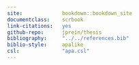 ```yaml
--- 
site:             bookdown::bookdown_site
documentclass:    scrbook
link-citations:   yes
github-repo:      jprein/thesis
bibliography:     "../../references.bib"
biblio-style:     apalike
csl:              "apa.csl"
---
```


\frontmatter

\begin{titlepage}					
	\begin{center}
		\includegraphics[height=3.2cm]{logo.pdf}\\[40mm]
		
		\huge {\linespread{1.5} Rethinking Variation in Social Cognition: \\ Gaze Following Across Individuals, Ages, and Communities}\\[30mm]
		
				
		\normalsize 
		Faculty of Sustainability \\ 
		at Leuphana University Lüneburg\\
		Submitted as a requirement for the award of the title of\\ [10mm]
		
		Doctor of Psychology\\
		-- Dr. rer. nat. --\\[10mm]
		
		Approved dissertation by\\
		Julia Christin Prein\\[10mm]
		
		born February 26, 1995 in Berlin-Kreuzberg, Germany
		
	\vspace*{\fill} 
	\end{center}
	
	\newpage
	\thispagestyle{empty}
	\begin{flushleft}
	  \begin{normalsize}
	  \vspace*{5mm}
	  
	  		Submitted on: \tabto*{45mm}  \\
	  		
	  		Oral thesis defense on: \tabto*{45mm}   \\
	  		
	  		Year of publication: \tabto*{45mm}  \\[10mm]
	  		
	  		Supervisors and examiners: \\[5mm]
	  		\tabto*{5mm} Prof.\,Dr.\, Manuel Bohn, \textit{Leuphana University Lüneburg}\\
	  		\tabto*{5mm} Prof.\,Dr.\, Daniel Haun, \textit{Leipzig University \& Max Planck Institute for Evolutionary Anthropology}\\
				\tabto*{5mm} Prof.\,Dr.\, Sebastian Wallot, \textit{Leuphana University Lüneburg}\\[10mm]
				
				The individual publications in the cumulative thesis are included in Appendix A of this framework paper and are or will be published as follows: \\[5mm]
				
				\begin{hangparas}{5mm}{1}

Prein, J. C., Kalinke, S., Haun, D. B. M.\*, \& Bohn, M.\* (2024). TANGO: A reliable, open-source, browser-based task to assess individual differences in gaze understanding in 3 to 5-year-old children and adults. \textit{Behavior Research Methods, 56}(3), 2469–2485. \mbox{\url{https://doi.org/10.3758/s13428-023-02159-5}} \\[5mm]

Prein, J. C., Maurits, L., Werwach, A., Haun, D. B. M.,\* \& Bohn, M.\* (2024). Variation in gaze following across the life span: A process-level perspective. \textit{Developmental Science, 27}(6), Article e13546. \mbox{\url{https://doi.org/10.1111/desc.13546}} \\[5mm]

Bohn, M.\*, Prein, J. C.\*, Ayikoru, A., Bednarski, F. M., Dzabatou, A., Frank, M. C., Henderson, A. M. E., Isabella, J., Kalbitz, J., Kanngiesser, P., Keşşafoğlu, D., Koymen, B., Manrique-Hernandez, M., Magazi, S., Mújica-Manrique, L., Ohlendorf, J., Olaoba, D., Pieters, W., Pope-Caldwell, S., … Haun, D. (2024). \textit{A universal of human social cognition: Children from 17 communities process gaze in similar ways} [Manuscript under review]. PsyArXiv. \mbox{\url{https://doi.org/10.31234/osf.io/z3ahv}} \\[5mm]

Prein, J. C., Bednarski, F. M., Dzabatou, A., Frank, M. C., Henderson, A. M. E., Kalbitz, J., Kanngiesser, P., Keşşafoğlu, D., Koymen, B., Manrique-Hernandez, M., Magazi, S., Mújica-Manrique, L., Ohlendorf, J., Olaoba, D., Pieters, W., Pope-Caldwell, S., Sen, U., Slocombe, K., Sparks, R. Z., … Bohn, M. (in press). Measuring variation in gaze following across communities, ages, and individuals – a showcase of the TANGO–CC. \textit{Advances in Methods and Practices in Psychological Science}. Link to preprint: \mbox{\url{https://doi.org/10.31234/osf.io/fcq2g}}

				\end{hangparas}
		\end{normalsize}
	\end{flushleft}
	
\end{titlepage}
